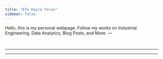 ```yaml
---
title: "Efe Kayra Torun"
sidebar: false
---
```


Hello, this is my personal webpage.
Follow my works on Industrial Engineering, Data Analytics, Blog Posts, and More.
---

\

---

---

